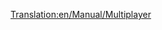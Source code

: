 [[Translation:en/Manual/Multiplayer]]

{{en/Bilingual box| fr
| Les articles sur [[fr/Manual/Multijoueurs|multijoueur]] sont ici.
| Articles in French dealing with [[en/Manual/Multiplayer]] are here.}}